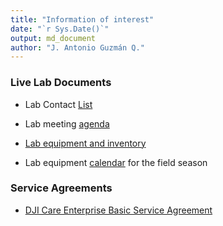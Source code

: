 ---
title: "Information of interest"
date: "`r Sys.Date()`"
output: md_document
author: "J. Antonio Guzmán Q."
---
### Live Lab Documents

*  Lab Contact [List](https://docs.google.com/spreadsheets/d/18uhJ4StLbze7_2L8lfKAlfx9tsk5-j61s1ZeDZeaJF8/edit?usp=sharing)  

*  Lab meeting [agenda](https://docs.google.com/spreadsheets/d/1WuqFlCpN2IROdJILOClJfxq4bRdT6joItHC74YO3Ljc/edit?usp=sharing)    

*  [Lab equipment and inventory](https://drive.google.com/drive/folders/1uR6WmAtFdABHXeOOWOhU-PJ_3o2F6Oav?usp=sharing)    

*  Lab equipment [calendar](https://calendar.google.com/calendar/u/0?cid=dW1uLmVkdV9jZWczcms2cmNjN3FzY3FqZDg3ZDk5cDVjMEBncm91cC5jYWxlbmRhci5nb29nbGUuY29t) for the field season  

### Service Agreements  
* [DJI Care Enterprise Basic Service Agreement](https://drive.google.com/file/d/1WR2PYGcsBIt2mkF5rNI4rl2gvhv9B1nK/view?usp=sharing)
